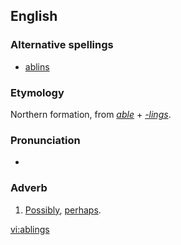 ==English==

===Alternative spellings===
* [[ablins]]

===Etymology===
Northern formation, from ''[[able]]'' + ''[[-lings]]''.

===Pronunciation===
* {{IPA|/ˈeɪblɪnz/}}

===Adverb===
{{en-adv|-}}

# {{context|UK|dialectal}} [[possibly|Possibly]], [[perhaps]].

[[vi:ablings]]